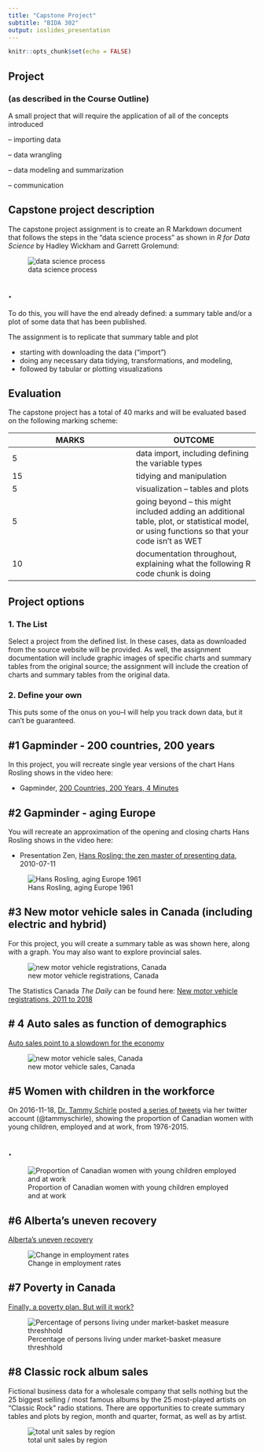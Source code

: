 ```yaml
---
title: "Capstone Project"
subtitle: "BIDA 302"
output: ioslides_presentation
---
```


```r
knitr::opts_chunk$set(echo = FALSE)
```


## Project 

### (as described in the Course Outline)

A small project that will require the application of all of the concepts introduced

– importing data

– data wrangling

– data modeling and summarization

– communication


## Capstone project description 

The capstone project assignment is to create an R Markdown document that follows the steps in the "data science process" as shown in _R for Data Science_ by Hadley Wickham and Garrett Grolemund:

![data science process](../img/data-science.png)


## . 

To do this, you will have the end already defined: a summary table and/or a plot of some data that has been published. 

The assignment is to replicate that summary table and plot

* starting with downloading the data ("import")
* doing any necessary data tidying, transformations, and modeling, 
* followed by tabular or plotting visualizations



## Evaluation

The capstone project has a total of 40 marks and will be evaluated based on the following marking scheme:

| MARKS | OUTCOME |
| --- | --- |
| 5 | data import, including defining the variable types |
| 15 | tidying and manipulation |
| 5 | visualization -- tables and plots |
| 5 | going beyond -- this might included adding an additional table, plot, or statistical model, or using functions so that your code isn't as WET |
| 10 | documentation throughout, explaining what the following R code chunk is doing


## Project options

### 1.  The List

Select a project from the defined list. In these cases, data as downloaded from the source website will be provided. As well, the assignment documentation will include graphic images of specific charts and summary tables from the original source; the assignment will include the creation of charts and summary tables from the original data. 

### 2. Define your own 

This puts some of the onus on you--I will help you track down data, but it can't be guaranteed.



## #1 Gapminder - 200 countries, 200 years

In this project, you will recreate single year versions of the chart Hans Rosling shows in the video here:

* Gapminder, [200 Countries, 200 Years, 4 Minutes](https://www.gapminder.org/videos/200-years-that-changed-the-world-bbc/)


## #2 Gapminder - aging Europe

You will recreate an approximation of the opening and closing charts Hans Rosling shows in the video here:

* Presentation Zen, [Hans Rosling: the zen master of presenting data](https://www.presentationzen.com/presentationzen/2010/07/hans-rosling-tips-on-presenting-data.html), 2010-07-11

![Hans Rosling, aging Europe 1961](capstone_02_gapminder_Europe/Hans_Rosling_aging_europe_small.png)




## #3 New motor vehicle sales in Canada (including electric and hybrid)

For this project, you will create a summary table as was shown here, along with a graph. You may also want to explore provincial sales.

![new motor vehicle registrations, Canada](capstone_03_new_motor_vehicle\new_motor_vehicle_registrations.jpg)

The Statistics Canada _The Daily_ can be found here:
[New motor vehicle registrations, 2011 to 2018](https://www150.statcan.gc.ca/n1/daily-quotidien/191118/dq191118c-eng.htm)


## # 4 Auto sales as function of demographics

[Auto sales point to a slowdown for the economy](https://www.macleans.ca/economy/economicanalysis/the-most-important-charts-to-watch-in-2019/)


![new motor vehicle sales, Canada](capstone_04_auto_sales\David-Doyle-car-sales.png)







## #5 Women with children in the workforce


On 2016-11-18, [Dr. Tammy Schirle](https://legacy.wlu.ca/homepage.php?grp_id=1805&f_id=31) posted [a series of tweets](https://twitter.com/tammyschirle/status/799616596750831616) via her twitter account (@tammyschirle), showing the proportion of Canadian women with young children, employed and at work, from 1976-2015.

## .

![Proportion of Canadian women with young children employed and at work](capstone_05_lfs_women_children/schirle_lfs_women_age_of_child.png)


## #6 Alberta's uneven recovery

[Alberta's uneven recovery](https://www.macleans.ca/economy/economicanalysis/the-most-important-charts-to-watch-in-2019/)



![Change in employment rates](capstone_06_lfs_Alberta_recovery/Trevor-Tombe-Alberta-employment.png)




## #7 Poverty in Canada

[Finally, a poverty plan. But will it work?](https://www.macleans.ca/economy/economicanalysis/the-most-important-charts-to-watch-in-2019/)



![Percentage of persons living under market-basket measure threshhold](capstone_07_mbm_poverty_plan\Lindsay-Tedds-poverty.png)


## #8 Classic rock album sales 

Fictional business data for a wholesale company that sells nothing but the 25 biggest selling / most famous albums by the 25 most-played artists on "Classic Rock" radio stations. There are opportunities to create summary tables and plots by region, month and quarter, format, as well as by artist.

![total unit sales by region](capstone_08_CR25_orders/sales_region_small.png)



